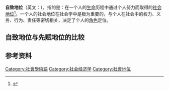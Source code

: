 {{社会学}}
'''自致地位'''（英文：{{lang|en|Achieved status}}），指的是：在一个人的[[生命|生命]]历程中通过个人努力而取得的[[社会地位|社会地位]]<ref> {{cite book | last1 = Popenoe | first1 = David | authorlink1 = | last2 = 李 | first2 = 强 | title = Sociology（社会学） | chapter = 词汇表 | date = 2007--10-01 | year = 2007 | pages = 694-714 | accessdate = 2010-09-08 | isbn = 978-7-300-08078-9}}</ref>。一个人的社会地位在社会学中是极为重要的，与个人在社会中的权力、义务、行为、责任等密切相关，决定了个人的[[角色|角色]]定位。

==自致地位与先赋地位的比较==
{{請求來源|[[先赋地位|先赋地位]]是个人不能通过自身努力而改变的，例如[[性别|性别]]、[[种族|种族]]等属性。自致地位与先赋地位的不同之处在于它可以通过个人的德行而争取改变。然而许多地位都是自致地位与先赋地位两个要素的相乘产物，例如得到了[[医生|医生]]这种自致地位的个人一般来自相对富裕的[[家庭|家庭]]，而相对富裕的家庭是通向某些自致地位的有利的先赋地位，尤其在[[阶级社会|阶级社会]]中。}}

==参考资料==
{{reflist}}

{{Sociology-stub}}

[[Category:社會學術語|Category:社會學術語]]
[[Category:社会经济学|Category:社会经济学]]
[[Category:社會地位|Category:社會地位]]